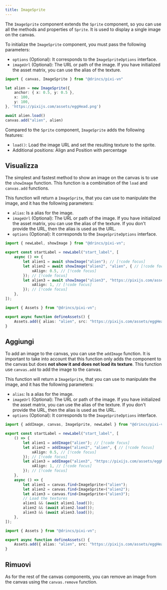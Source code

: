 ```yaml
---
title: ImageSprite
---
```


The `ImageSprite` component extends the <DynamicLink href="/start/canvas-components#base-components">`Sprite`</DynamicLink> component, so you can use all the methods and properties of `Sprite`. It is used to display a single image on the canvas.

To initialize the `ImageSprite` component, you must pass the following parameters:

- `options` (Optional): It corresponds to the `ImageSpriteOptions` interface.
- `imageUrl` (Optional): The URL or path of the image. If you have initialized the <DynamicLink href="/start/assets-management#initialize-the-asset-matrix-at-project-start">asset matrix</DynamicLink>, you can use the alias of the texture.

```ts
import { canvas, ImageSprite } from "@drincs/pixi-vn"

let alien = new ImageSprite({
    anchor: { x: 0.5, y: 0.5 },
    x: 100,
    y: 100,
}, 'https://pixijs.com/assets/eggHead.png')

await alien.load()
canvas.add("alien", alien)
```

Compared to the `Sprite` component, `ImageSprite` adds the following features:

- `load()`: Load the image URL and set the resulting texture to the sprite.
- Additional positions: <DynamicLink href="/start/canvas-position.md">Align</DynamicLink> and <DynamicLink href="/start/canvas-position">Position with percentage</DynamicLink>

## Visualizza

The simplest and fastest method to show an image on the canvas is to use the `showImage` function. This function is a combination of the `load` and <DynamicLink href="/start/canvas-functions#add-a-canvas-component">`canvas.add`</DynamicLink> functions.

This function will return a `ImageSprite`, that you can use to manipulate the image, and it has the following parameters:

- `alias`: Is a <DynamicLink href="/start/canvas-alias">alias</DynamicLink> for the image.
- `imageUrl` (Optional): The URL or path of the image. If you have initialized the <DynamicLink href="/start/assets-management#initialize-the-asset-matrix-at-project-start">asset matrix</DynamicLink>, you can use the alias of the texture. If you don't provide the URL, then the alias is used as the URL.
- `options` (Optional): It corresponds to the `ImageSpriteOptions` interface.

```ts tab="labels/startLabel.ts"
import { newLabel, showImage } from "@drincs/pixi-vn";

export const startLabel = newLabel("start_label", [
    async () => {
        let alien1 = await showImage("alien"); // [!code focus]
        let alien2 = await showImage("alien2", "alien", { // [!code focus]
            xAlign: 0.5, // [!code focus]
        }); // [!code focus]
        let alien3 = await showImage("alien3", "https://pixijs.com/assets/eggHead.png", { // [!code focus]
            xAlign: 1, // [!code focus]
        }); // [!code focus]
    },
]);
```

```ts tab="utils/defineAssets.ts"
import { Assets } from "@drincs/pixi-vn";

export async function defineAssets() {
    Assets.add({ alias: "alien", src: "https://pixijs.com/assets/eggHead.png" });
}
```

<Sandbox
  template="m9q8zk"
  entry="/src/labels/startLabel.ts,/src/utils/assets-utility.ts"
/>

## Aggiungi

To add an image to the canvas, you can use the `addImage` function. It is important to take into account that this function only adds the component to the canvas but does **not show it and does not load its texture**. This function use <DynamicLink href="/start/canvas-functions#add-a-canvas-component">`canvas.add`</DynamicLink> to add the image to the canvas.

This function will return a `ImageSprite`, that you can use to manipulate the image, and it has the following parameters:

- `alias`: Is a <DynamicLink href="/start/canvas-alias">alias</DynamicLink> for the image.
- `imageUrl` (Optional): The URL or path of the image. If you have initialized the <DynamicLink href="/start/assets-management#initialize-the-asset-matrix-at-project-start">asset matrix</DynamicLink>, you can use the alias of the texture. If you don't provide the URL, then the alias is used as the URL.
- `options` (Optional): It corresponds to the `ImageSpriteOptions` interface.

```ts tab="labels/startLabel.ts"
import { addImage, canvas, ImageSprite, newLabel } from "@drincs/pixi-vn";

export const startLabel = newLabel("start_label", [
    () => {
        let alien1 = addImage("alien"); // [!code focus]
        let alien2 = addImage("alien2", "alien", { // [!code focus]
            xAlign: 0.5, // [!code focus]
        }); // [!code focus]
        let alien3 = addImage("alien3", "https://pixijs.com/assets/eggHead.png", { // [!code focus]
            xAlign: 1, // [!code focus]
        }); // [!code focus]
    },
    async () => {
        let alien1 = canvas.find<ImageSprite>("alien");
        let alien2 = canvas.find<ImageSprite>("alien2");
        let alien3 = canvas.find<ImageSprite>("alien3");
        // Load the textures
        alien1 && (await alien1.load());
        alien2 && (await alien2.load());
        alien3 && (await alien3.load());
    },
]);
```

```ts tab="utils/defineAssets.ts"
import { Assets } from "@drincs/pixi-vn";

export async function defineAssets() {
    Assets.add({ alias: "alien", src: "https://pixijs.com/assets/eggHead.png" });
}
```

<Sandbox
  template="5f3jcr"
  entry="/src/labels/startLabel.ts,/src/utils/assets-utility.ts"
/>

## Rimuovi

As for the rest of the canvas components, you can remove an image from the canvas using the <DynamicLink href="/start/canvas-functions#remove-a-canvas-component">`canvas.remove`</DynamicLink> function.
